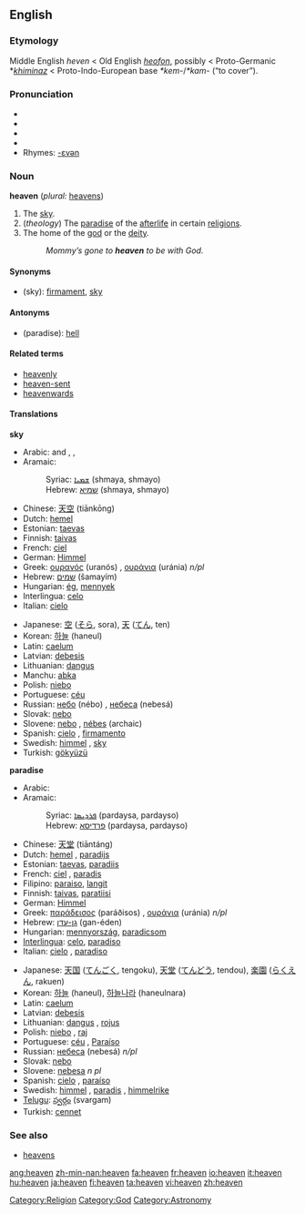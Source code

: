 ==English==

{{rank|Henry|society|boat|798|heaven|v.|difficult|top}}

===Etymology===
Middle English ''heven'' < Old English ''[[heofon]]'', possibly < Proto-Germanic *''[[khiminaz]]'' < Proto-Indo-European base ''*kem-''/''*kam-'' (“to cover”).

===Pronunciation===
*{{AHD|hĕv'ən}}
*{{IPA|/ˈhɛvən/}}
*{{SAMPA|/"hEv@n/}}
*{{audio|en-us-heaven.ogg|Audio (US)}}
*Rhymes: [[Rhymes:English:-ɛvən|-ɛvən]]

===Noun===
'''heaven''' (''plural:'' [[heavens]])

# The [[sky]].
# (''theology'') The [[paradise]] of the [[afterlife]] in certain [[:w:religion|religions]].
# The home of the [[god]] or the [[deity]].
#: ''Mommy’s gone to '''heaven''' to be with God.''

====Synonyms====
*(sky): [[firmament]], [[sky]]

====Antonyms====
*(paradise): [[hell]]

====Related terms====
*[[heavenly]]
*[[heaven-sent]]
*[[heavenwards]]

====Translations====
'''sky'''
{{top}}
*Arabic: {{ARchar|[[سماء|سَمَاء]]}} {{Unicode|(samáː’)}} {{m}} and {{f}}, {{ARchar|[[سماوات|سَمَاوَات]]}} {{Unicode|(samawáːt)}} {{p}}, {{ARchar|[[سموات|سَمَوَات]]}} {{Unicode|(samawáːt)}} {{p}}
*Aramaic:
*:Syriac: [[ܫܡܝܐ]] (shmaya, shmayo) {{c}} {{p}}
*:Hebrew: [[שמיא]] (shmaya, shmayo) {{c}} {{p}}
*Chinese: [[天空]] (tiānkōng)
*Dutch: [[hemel]] {{m}}
*Estonian: [[taevas]]
*Finnish: [[taivas]]
*French: [[ciel]] {{m}}
*German: [[Himmel]] {{m}}
*Greek: [[ουρανός]] (uranós) {{m}}, [[ουράνια]] (uránia) ''n/pl''
*Hebrew: [[שמים]] (šamayím) {{f}}
*Hungarian: [[ég]], [[mennyek]]
*Interlingua: [[celo]]
*Italian: [[cielo]] {{m}}
{{mid}}
*Japanese: [[空]] ([[そら]], sora), [[天]] ([[てん]], ten)
*Korean: [[하늘]] (haneul)
*Latin: [[caelum]] {{n}}
*Latvian: [[debesis]] {{f}} {{p}}
*Lithuanian: [[dangus]] {{m}}
*Manchu: [[abka]]
*Polish: [[niebo]] {{n}}
*Portuguese: [[céu]] {{m}}
*Russian: [[небо]] (nébo) {{n}}, [[небо|небеса]] (nebesá) {{p}}
*Slovak: [[nebo]] {{n}}
*Slovene: [[nebo]] {{n}}, [[nébes]] {{m}} (archaic)
*Spanish: [[cielo]] {{m}}, [[firmamento]] {{m}}
*Swedish: [[himmel#Swedish|himmel]] {{c}}, [[sky#Swedish|sky]] {{c}}
*Turkish: [[gökyüzü]]
{{bottom}}

'''paradise'''
{{top}}
*Arabic: {{ARchar|[[جنة|جَنّةٌ]]}} {{Unicode|(jánna)}} {{f}}
*Aramaic: 
*:Syriac: [[ܦܪܕܝܣܐ]] (pardaysa, pardayso) {{m}}
*:Hebrew: [[פרדיסא]] (pardaysa, pardayso) {{m}}
*Chinese: [[天堂]] (tiāntáng)
*Dutch: [[hemel]] {{m}}, [[paradijs]] {{n}}
*Estonian: [[taevas]], [[paradiis]]
*French: [[ciel]] {{m}}, [[paradis]] {{m}}
*Filipino: [[paraiso]], [[langit]]
*Finnish: [[taivas]], [[paratiisi]]
*German: [[Himmel]] {{m}}
*Greek: [[παράδεισος]] (paráðisos) {{m}}, [[ουράνια]] (uránia) ''n/pl''
*Hebrew: [[גן-עדן]] (gan-éden) {{f}}
*Hungarian: [[mennyország]], [[paradicsom]]
*[[Interlingua]]: [[celo]], [[paradiso]]
*Italian: [[cielo]] {{m}}, [[paradiso]] {{m}}
{{mid}}
*Japanese: [[天国]] ([[てんごく]], tengoku), [[天堂]] ([[てんどう]], tendou), [[楽園]] ([[らくえん]], rakuen)
*Korean: [[하늘]] (haneul), [[하늘나라]] (haneulnara)
*Latin: [[caelum]] {{n}}
*Latvian: [[debesis]] {{f}} {{p}}
*Lithuanian: [[dangus]] {{m}}, [[rojus]] {{m}}
*Polish: [[niebo]] {{n}}, [[raj]] {{m}}
*Portuguese: [[céu]] {{m}}, [[Paraíso]] {{m}}
*Russian: [[небо|небеса]] (nebesá) ''n/pl''
*Slovak: [[nebo]] {{n}}
*Slovene: [[nebesa]] ''n pl''
*Spanish: [[cielo]] {{m}}, [[paraíso]] {{m}}
*Swedish: [[himmel#Swedish|himmel]] {{c}}, [[paradis#Swedish|paradis]] {{n}}, [[himmelrike]] {{n}}
*[[Telugu]]: [[స్వర్గం]] (svargam)
*Turkish: [[cennet]]
{{bottom}}

===See also===
*[[heavens]]

[[Category:Religion]]
[[Category:God]]
[[Category:Astronomy]]

[[ang:heaven]]
[[zh-min-nan:heaven]]
[[fa:heaven]]
[[fr:heaven]]
[[io:heaven]]
[[it:heaven]]
[[hu:heaven]]
[[ja:heaven]]
[[fi:heaven]]
[[ta:heaven]]
[[vi:heaven]]
[[zh:heaven]]